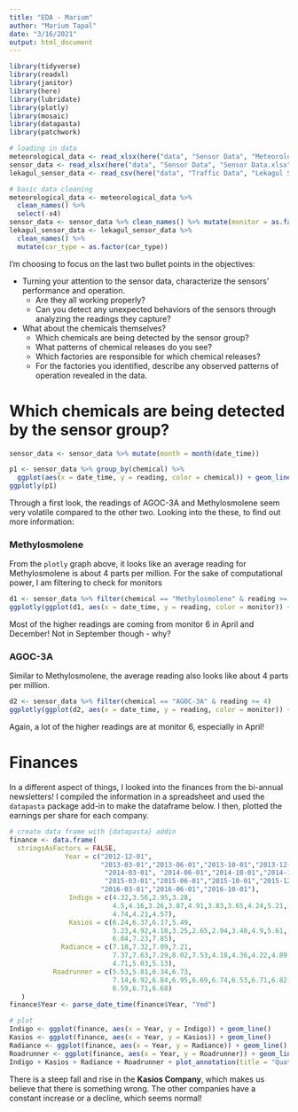 ```yaml
---
title: "EDA - Marium"
author: "Marium Tapal"
date: "3/16/2021"
output: html_document
---
```


```r
library(tidyverse)
library(readxl)
library(janitor)
library(here)
library(lubridate)
library(plotly)
library(mosaic)
library(datapasta)
library(patchwork)
```

```r
# loading in data
meteorological_data <- read_xlsx(here("data", "Sensor Data", "Meteorological Data.xlsx"))
sensor_data <- read_xlsx(here("data", "Sensor Data", "Sensor Data.xlsx"))
lekagul_sensor_data <- read_csv(here("data", "Traffic Data", "Lekagul Sensor Data.csv"))
```

```r
# basic data cleaning 
meteorological_data <- meteorological_data %>%
  clean_names() %>%
  select(-x4)
sensor_data <- sensor_data %>% clean_names() %>% mutate(monitor = as.factor(monitor))
lekagul_sensor_data <- lekagul_sensor_data %>%
  clean_names() %>%
  mutate(car_type = as.factor(car_type))
```

I'm choosing to focus on the last two bullet points in the objectives:

- Turning your attention to the sensor data, characterize the sensors’ performance and operation. 
    - Are they all working properly?
    - Can you detect any unexpected behaviors of the sensors through analyzing the readings they capture?
- What about the chemicals themselves?
    - Which chemicals are being detected by the sensor group?
    - What patterns of chemical releases do you see?
    - Which factories are responsible for which chemical releases?
    - For the factories you identified, describe any observed patterns of operation revealed in the data.


# Which chemicals are being detected by the sensor group?

```r
sensor_data <- sensor_data %>% mutate(month = month(date_time))

p1 <- sensor_data %>% group_by(chemical) %>% 
  ggplot(aes(x = date_time, y = reading, color = chemical)) + geom_line(aes(group = chemical), alpha = 0.4) + labs(title = "Sensor Readings by Chemical Type", x = "Month", y = "Monitor Reading")
ggplotly(p1)
```

Through a first look, the readings of AGOC-3A and Methylosmolene seem very volatile compared to the other two. Looking into the these, to find out more information:


### Methylosmolene

From the `plotly` graph above, it looks like an average reading for Methylosmolene is about 4 parts per million. For the sake of computational power, I am filtering to check for monitors
``` r
d1 <- sensor_data %>% filter(chemical == "Methylosmolene" & reading >= 4)
ggplotly(ggplot(d1, aes(x = date_time, y = reading, color = monitor)) + geom_point())
```

Most of the higher readings are coming from monitor 6 in April and December! Not in September though - why?


### AGOC-3A

Similar to Methylosmolene, the average reading also looks like about 4 parts per million.
``` r
d2 <- sensor_data %>% filter(chemical == "AGOC-3A" & reading >= 4)
ggplotly(ggplot(d2, aes(x = date_time, y = reading, color = monitor)) + geom_point())
```

Again, a lot of the higher readings are at monitor 6, especially in April!

# Finances

In a different aspect of things, I looked into the finances from the bi-annual newsletters! I compiled the information in a spreadsheet and used the `datapasta` package add-in to make the dataframe below. I then, plotted the earnings per share for each company.

```r
# create data frame with {datapasta} addin
finance <- data.frame(
  stringsAsFactors = FALSE,
              Year = c("2012-12-01",
                       "2013-03-01","2013-06-01","2013-10-01","2013-12-01",
                        "2014-03-01", "2014-06-01","2014-10-01","2014-12-01",
                        "2015-03-01","2015-06-01","2015-10-01","2015-12-01",
                       "2016-03-01","2016-06-01","2016-10-01"),
               Indigo = c(4.32,3.56,2.95,3.28,
                          4.5,4.16,3.26,3.87,4.91,3.83,3.65,4.24,5.21,
                          4.74,4.21,4.57),
               Kasios = c(6.24,6.37,6.17,5.49,
                          5.23,4.92,4.18,3.25,2.65,2.94,3.48,4.9,5.61,
                          6.84,7.23,7.85),
             Radiance = c(7.18,7.32,7.09,7.21,
                          7.37,7.63,7.29,8.02,7.53,4.18,4.36,4.22,4.89,
                          4.71,5.03,5.13),
           Roadrunner = c(5.53,5.81,6.34,6.73,
                          7.14,6.92,6.84,6.95,6.69,6.74,6.53,6.71,6.82,
                          6.59,6.71,6.68)
   )
finance$Year <- parse_date_time(finance$Year, "Ymd")

# plot
Indigo <- ggplot(finance, aes(x = Year, y = Indigo)) + geom_line()
Kasios <- ggplot(finance, aes(x = Year, y = Kasios)) + geom_line()
Radiance <- ggplot(finance, aes(x = Year, y = Radiance)) + geom_line()
Roadrunner <- ggplot(finance, aes(x = Year, y = Roadrunner)) + geom_line()
Indigo + Kasios + Radiance + Roadrunner + plot_annotation(title = "Quaterly Earnings per Share ($) by Company")

```

There is a steep fall and rise in the **Kasios Company**, which makes us believe that there is something wrong. The other companies have a constant increase or a decline, which seems normal!
